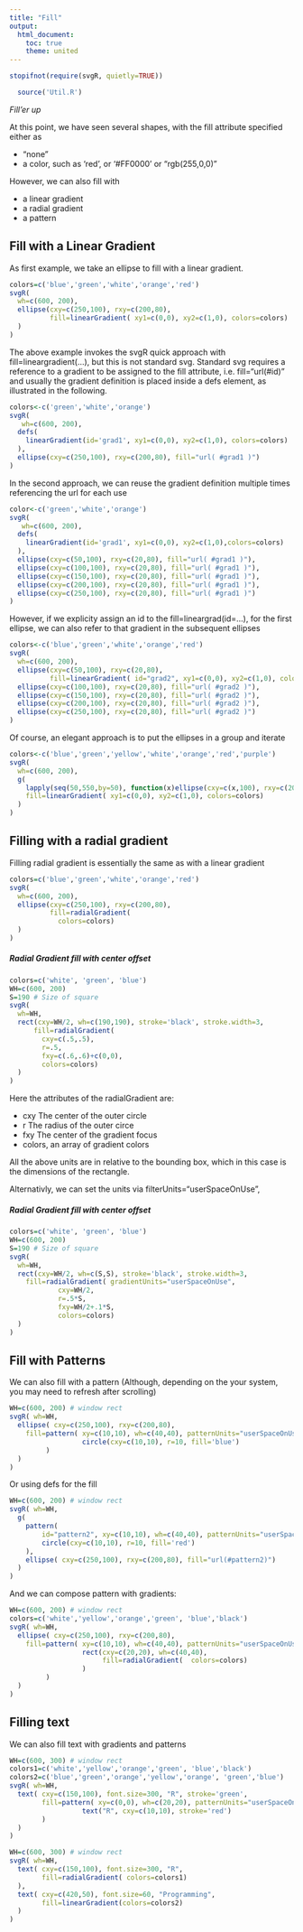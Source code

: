 ```yaml
---
title: "Fill"
output:
  html_document:
    toc: true
    theme: united
---
```



```r
stopifnot(require(svgR, quietly=TRUE))
```

```r
  source('Util.R')
```

*Fill'er up*

At this point, we have seen several shapes, with the fill attribute specified either as 

- "none"
- a color, such as 'red', or '#FF0000' or "rgb(255,0,0)"

However, we can also fill with

- a linear gradient
- a radial gradient
- a pattern


## Fill with a Linear Gradient

As  first example, we take an ellipse to fill with a linear gradient.
```r
colors=c('blue','green','white','orange','red')
svgR( 
  wh=c(600, 200), 
  ellipse(cxy=c(250,100), rxy=c(200,80), 
          fill=linearGradient( xy1=c(0,0), xy2=c(1,0), colors=colors)     
  )
)
```

The above example invokes the svgR quick approach with fill=lineargradient(...), but this is not standard svg. Standard svg requires a reference to a gradient to be assigned to the fill attribute, i.e. fill="url(#id)" and usually the
gradient definition is placed inside a defs element, as illustrated in the following.


```r
colors<-c('green','white','orange')
svgR( 
   wh=c(600, 200), 
  defs(
    linearGradient(id='grad1', xy1=c(0,0), xy2=c(1,0), colors=colors)
  ),
  ellipse(cxy=c(250,100), rxy=c(200,80), fill="url( #grad1 )") 
)
```

In the second approach, we can reuse the gradient definition
multiple times referencing the url for each use

```r
color<-c('green','white','orange')
svgR( 
   wh=c(600, 200), 
  defs(
    linearGradient(id='grad1', xy1=c(0,0), xy2=c(1,0),colors=colors)
  ),
  ellipse(cxy=c(50,100), rxy=c(20,80), fill="url( #grad1 )"),
  ellipse(cxy=c(100,100), rxy=c(20,80), fill="url( #grad1 )"),   
  ellipse(cxy=c(150,100), rxy=c(20,80), fill="url( #grad1 )"), 
  ellipse(cxy=c(200,100), rxy=c(20,80), fill="url( #grad1 )"),
  ellipse(cxy=c(250,100), rxy=c(20,80), fill="url( #grad1 )") 
)
```


However, if we explicity assign an id to the fill=lineargrad(id=...), for the first ellipse, we can also refer to that gradient in the subsequent ellipses

```r
colors<-c('blue','green','white','orange','red')
svgR( 
  wh=c(600, 200), 
  ellipse(cxy=c(50,100), rxy=c(20,80), 
          fill=linearGradient( id="grad2", xy1=c(0,0), xy2=c(1,0), colors=colors)), 
  ellipse(cxy=c(100,100), rxy=c(20,80), fill="url( #grad2 )"),
  ellipse(cxy=c(150,100), rxy=c(20,80), fill="url( #grad2 )"),
  ellipse(cxy=c(200,100), rxy=c(20,80), fill="url( #grad2 )"),
  ellipse(cxy=c(250,100), rxy=c(20,80), fill="url( #grad2 )") 
)
```

Of course, an elegant approach is to put the ellipses in a group and iterate
```r
colors<-c('blue','green','yellow','white','orange','red','purple')
svgR( 
  wh=c(600, 200),
  g(
    lapply(seq(50,550,by=50), function(x)ellipse(cxy=c(x,100), rxy=c(20,80))),
    fill=linearGradient( xy1=c(0,0), xy2=c(1,0), colors=colors)
  )
)
```

## Filling with a radial gradient

Filling radial gradient is essentially the same as with a linear gradient

```r
colors=c('blue','green','white','orange','red')
svgR( 
  wh=c(600, 200), 
  ellipse(cxy=c(250,100), rxy=c(200,80), 
          fill=radialGradient(
            colors=colors)     
  )
)
```

##### Radial Gradient fill with center offset
```r
colors=c('white', 'green', 'blue')
WH=c(600, 200)
S=190 # Size of square
svgR( 
  wh=WH, 
  rect(cxy=WH/2, wh=c(190,190), stroke='black', stroke.width=3,
      fill=radialGradient( 
        cxy=c(.5,.5), 
        r=.5,
        fxy=c(.6,.6)+c(0,0),
        colors=colors)     
  )
)
```

Here the attributes of the radialGradient are:

- cxy The center of the outer circle
- r The radius of the outer circe
- fxy The center of the gradient focus
- colors, an array of gradient colors

All the above units are in relative to the bounding box, which in this case is the dimensions of the rectangle.

Alternativly, we can set the units via
filterUnits="userSpaceOnUse",

##### Radial Gradient fill with center offset
```r
colors=c('white', 'green', 'blue')
WH=c(600, 200)
S=190 # Size of square
svgR( 
  wh=WH, 
  rect(cxy=WH/2, wh=c(S,S), stroke='black', stroke.width=3,
    fill=radialGradient( gradientUnits="userSpaceOnUse",
            cxy=WH/2, 
            r=.5*S,
            fxy=WH/2+.1*S,
            colors=colors)     
  )
)
```

## Fill with Patterns

We can also fill with a pattern (Although, depending on the your system, you may need to refresh after scrolling)

```r
WH=c(600, 200) # window rect
svgR( wh=WH,
  ellipse( cxy=c(250,100), rxy=c(200,80), 
    fill=pattern( xy=c(10,10), wh=c(40,40), patternUnits="userSpaceOnUse",
                  circle(cxy=c(10,10), r=10, fill='blue')
         )
  )
)
```


Or using defs for the fill

```r
WH=c(600, 200) # window rect
svgR( wh=WH,
  g(
    pattern(
        id="pattern2", xy=c(10,10), wh=c(40,40), patternUnits="userSpaceOnUse" ,
        circle(cxy=c(10,10), r=10, fill='red')
    ),
    ellipse( cxy=c(250,100), rxy=c(200,80), fill="url(#pattern2)")
  )
)
```

And we can compose pattern with gradients:

```r
WH=c(600, 200) # window rect
colors=c('white','yellow','orange','green', 'blue','black')
svgR( wh=WH,
  ellipse( cxy=c(250,100), rxy=c(200,80), 
    fill=pattern( xy=c(10,10), wh=c(40,40), patternUnits="userSpaceOnUse",
                  rect(cxy=c(20,20), wh=c(40,40), 
                       fill=radialGradient(  colors=colors)
                  )
         )
  )
)
```

## Filling text

We can also fill text with gradients and patterns

```r
WH=c(600, 300) # window rect
colors1=c('white','yellow','orange','green', 'blue','black')
colors2=c('blue','green','orange','yellow','orange', 'green','blue')
svgR( wh=WH,
  text( cxy=c(150,100), font.size=300, "R", stroke='green',
        fill=pattern( xy=c(0,0), wh=c(20,20), patternUnits="userSpaceOnUse",
                  text("R", cxy=c(10,10), stroke='red')
        )
  )
)
```

```r
WH=c(600, 300) # window rect
svgR( wh=WH,
  text( cxy=c(150,100), font.size=300, "R",
        fill=radialGradient( colors=colors1)
  ),
  text( cxy=c(420,50), font.size=60, "Programming",
        fill=linearGradient(colors=colors2)
  )
)
```




